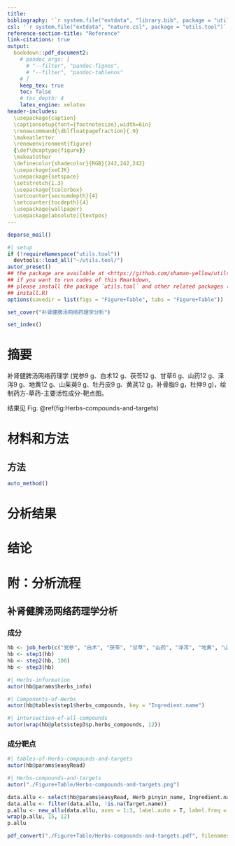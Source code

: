 ```yaml
---
title: 
bibliography: '`r system.file("extdata", "library.bib", package = "utils.tool")`'
csl: '`r system.file("extdata", "nature.csl", package = "utils.tool")`'
reference-section-title: "Reference"
link-citations: true
output:
  bookdown::pdf_document2:
    # pandoc_args: [
      # "--filter", "pandoc-fignos",
      # "--filter", "pandoc-tablenos"
    # ]
    keep_tex: true
    toc: false
    # toc_depth: 4
    latex_engine: xelatex
header-includes:
  \usepackage{caption}
  \captionsetup{font={footnotesize},width=6in}
  \renewcommand{\dblfloatpagefraction}{.9}
  \makeatletter
  \renewenvironment{figure}
  {\def\@captype{figure}}
  \makeatother
  \definecolor{shadecolor}{RGB}{242,242,242}
  \usepackage{xeCJK}
  \usepackage{setspace}
  \setstretch{1.3} 
  \usepackage{tcolorbox}
  \setcounter{secnumdepth}{4}
  \setcounter{tocdepth}{4}
  \usepackage{wallpaper}
  \usepackage[absolute]{textpos}
---
```



```r
deparse_mail()
```

```r
#| setup
if (!requireNamespace("utils.tool"))
  devtools::load_all("~/utils.tool/")
autor_preset()
## the package are available at <https://github.com/shaman-yellow/utils.tool>
## if you want to run codes of this Rmarkdown,
## please install the package `utils.tool` and other related packages (run
## install.R)
options(savedir = list(figs = "Figure+Table", tabs = "Figure+Table"))
```

```r
set_cover("补肾健脾汤网络药理学分析")
```

```r
set_index()
```

# 摘要 {#abstract}

补肾健脾汤网络药理学 (党参9 g、白术12 g、茯苓12 g、甘草6 g、山药12 g、泽泻9 g、地黄12 g、山茱萸9 g、牡丹皮9 g、黄芪12 g，补骨脂9 g，杜仲9 g)，绘制药方-草药-主要活性成分-靶点图。

结果见 Fig. \@ref(fig:Herbs-compounds-and-targets)

# 材料和方法 {#methods}

## 方法

```r
auto_method()
```

# 分析结果 {#results}

# 结论 {#dis}

# 附：分析流程 {#workflow}

## 补肾健脾汤网络药理学分析

### 成分

```r
hb <- job_herb(c("党参", "白术", "茯苓", "甘草", "山药", "泽泻", "地黄", "山茱萸", "牡丹皮", "黄芪", "补骨脂", "杜仲"))
hb <- step1(hb)
hb <- step2(hb, 100)
hb <- step3(hb)
```

```r
#| Herbs-information
autor(hb@params$herbs_info)
```

```r
#| Components-of-Herbs
autor(hb@tables$step1$herbs_compounds, key = "Ingredient.name")
```

```r
#| intersection-of-all-compounds
autor(wrap(hb@plots$step3$p.herbs_compounds, 12))
```

### 成分靶点

```r
#| tables-of-Herbs-compounds-and-targets
autor(hb@params$easyRead)
```

```r
#| Herbs-compounds-and-targets
autor("./Figure+Table/Herbs-compounds-and-targets.png")
```

```r
data.allu <- select(hb@params$easyRead, Herb_pinyin_name, Ingredient.name, Target.name)
data.allu <- filter(data.allu, !is.na(Target.name))
p.allu <- new_allu(data.allu, axes = 1:3, label.auto = T, label.freq = 200)
wrap(p.allu, 15, 12)
p.allu

pdf_convert("./Figure+Table/Herbs-compounds-and-targets.pdf", filenames = "./Figure+Table/Herbs-compounds-and-targets.png", dpi = 300)
```


